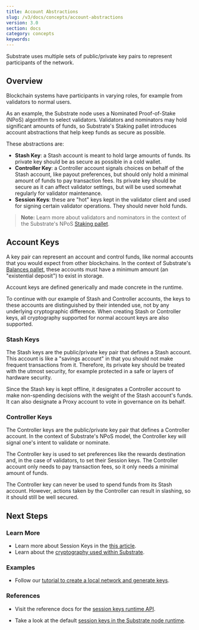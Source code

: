 ```yaml
---
title: Account Abstractions
slug: /v3/docs/concepts/account-abstractions
version: 3.0 
section: docs
category: concepts
keywords:
---
```


Substrate uses multiple sets of public/private key pairs to represent participants of the network.

## Overview

Blockchain systems have participants in varying roles, for example from validators to normal users.

As an example, the Substrate node uses a Nominated Proof-of-Stake (NPoS) algorithm to select
validators. Validators and nominators may hold significant amounts of funds, so Substrate's Staking
pallet introduces account abstractions that help keep funds as secure as possible.

These abstractions are:

- **Stash Key**: a Stash account is meant to hold large amounts of funds. Its private key should be
  as secure as possible in a cold wallet.
- **Controller Key**: a Controller account signals choices on behalf of the Stash account, like
  payout preferences, but should only hold a minimal amount of funds to pay transaction fees. Its
  private key should be secure as it can affect validator settings, but will be used somewhat
  regularly for validator maintenance.
- **Session Keys**: these are "hot" keys kept in the validator client and used for signing
  certain validator operations. They should never hold funds.

> **Note:** Learn more about validators and nominators in the context of the Substrate's NPoS
> [Staking pallet](https://substrate.dev/rustdocs/latest/pallet_staking).

## Account Keys

A key pair can represent an account and control funds, like normal accounts that you would expect
from other blockchains. In the context of Substrate's
[Balances pallet](https://substrate.dev/rustdocs/latest/pallet_balances), these accounts
must have a minimum amount (an "existential deposit") to exist in storage.

Account keys are defined generically and made concrete in the runtime.

To continue with our example of Stash and Controller accounts, the keys to these accounts are
distinguished by their intended use, not by any underlying cryptographic difference. When creating
Stash or Controller keys, all cryptography supported for normal account keys are also supported.

### Stash Keys

The Stash keys are the public/private key pair that defines a Stash account. This account is like a
"savings account" in that you should not make frequent transactions from it. Therefore, its private
key should be treated with the utmost security, for example protected in a safe or layers of
hardware security.

Since the Stash key is kept offline, it designates a Controller account to make non-spending
decisions with the weight of the Stash account's funds. It can also designate a Proxy account to
vote in governance on its behalf.

### Controller Keys

The Controller keys are the public/private key pair that defines a Controller account. In the
context of Substrate's NPoS model, the Controller key will signal one's intent to validate or
nominate.

The Controller key is used to set preferences like the rewards destination and, in the case of
validators, to set their Session keys. The Controller account only needs to pay transaction fees, so
it only needs a minimal amount of funds.

The Controller key can never be used to spend funds from its Stash account. However, actions taken
by the Controller can result in slashing, so it should still be well secured.

## Next Steps

### Learn More

- Learn more about Session Keys in the [this article](session-keys).
- Learn about the [cryptography used within Substrate](../advanced/cryptography).

### Examples

- Follow our
  [tutorial to create a local network and generate keys](/tutorials/start-a-private-network).

### References

- Visit the reference docs for the
  [session keys runtime API](https://substrate.dev/rustdocs/latest/sp_session/trait.SessionKeys.html).

- Take a look at the default
  [session keys in the Substrate node runtime](https://substrate.dev/rustdocs/latest/node_runtime/struct.SessionKeys.html).
